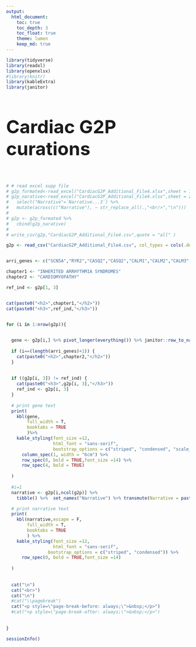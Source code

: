 ```yaml
---
output:
  html_document:
    toc: true
    toc_depth: 3
    toc_float: true
    theme: lumen
    keep_md: true
---
```


```r
library(tidyverse)
library(readxl)
library(openxlsx)
#library(knitr)
library(kableExtra)
library(janitor)
```


<h1 style="font-size: 50px">Cardiac G2P curations</h1>

<p style=\"page-break-before: always;\">&nbsp;</p>

```r

# # read excel supp file
# g2p_formated<-read_excel("CardiacG2P_Additional_File4.xlsx",sheet = 1,col_types = "text") 
# g2p_narative<-read_excel("CardiacG2P_Additional_File4.xlsx",sheet = 2,col_types = "text") %>%
#   select("Narrative"=`Narrative...3`) %>%
#   mutate(across(c("Narrative"), ~ str_replace_all(.,"<br/>","\n")))
# 
# g2p <- g2p_formated %>%
#   cbind(g2p_narative)
# 
# write_csv(g2p,"CardiacG2P_Additional_File4.csv",quote = "all" )

```

```r

g2p <- read_csv("CardiacG2P_Additional_File4.csv", col_types = cols(.default = col_character()))


arri_genes <- c("SCN5A","RYR2","CASQ2","CASQ2","CALM1","CALM2","CALM3","TECRL","TRDN","KCNQ1","KCNH2","SCN5A","CALM1","CALM2","CALM3","TRDN","KCNQ1","KCNE1","KCNJ2","CACNA1C","KCNH2","KCNQ1","SLC4A3","KCNJ2","SLC22A5")

chapter1 <- "INHERITED ARRHYTHMIA SYNDROMES"
chapter2 <- "CARDIOMYOPATHY"


```


```r

ref_ind <- g2p[1, 3]


cat(paste0("<h2>",chapter1,"</h2>"))
cat(paste0("<h3>",ref_ind,"</h3>"))


for (i in 1:nrow(g2p)){
  

  gene <- g2p[i,] %>% pivot_longer(everything()) %>% janitor::row_to_names(1) %>% tibble() %>% slice_head(n=-1)
  
  if (i==(length(arri_genes)+1)) {
    cat(paste0("<h2>",chapter2,"</h2>"))
  }
  
  
  if ((g2p[i, 3]) != ref_ind) {
    cat(paste0("<h3>",g2p[i, 3],"</h3>"))
    ref_ind <- g2p[i, 3]
  }
      
  # print gene text
  print(
    kbl(gene, 
        full_width = T,
        booktabs = TRUE
        )%>%
    kable_styling(font_size =12,
                  html_font = "sans-serif",
                  bootstrap_options = c("striped", "condensed", "scale_down"))%>% 
      column_spec(1, width = "6cm") %>% 
      row_spec(0, bold = TRUE,font_size =14) %>% 
      row_spec(4, bold = TRUE)
  
  )
  
  #i=1
  narrative <- g2p[i,ncol(g2p)] %>% 
    tibble() %>%  set_names("Narrative") %>% transmute(Narrative = paste0("<br /> \n\n",Narrative))

  # print narrative text
  print(
    kbl(narrative,escape = F,
        full_width = T,
        booktabs = TRUE
        ) %>%
    kable_styling(font_size =12,
                  html_font = "sans-serif",
                bootstrap_options = c("striped", "condensed")) %>% 
      row_spec(0, bold = TRUE,font_size =14)
  
  )
  
  
  cat("\n")
  cat("<br>")
  cat("\n")
  #cat("\\pagebreak")
  cat("<p style=\"page-break-before: always;\">&nbsp;</p>")
  #cat("<p style=\"page-break-after: always;\">&nbsp;</p>")
  
   
}
```

```r

sessionInfo()

```

